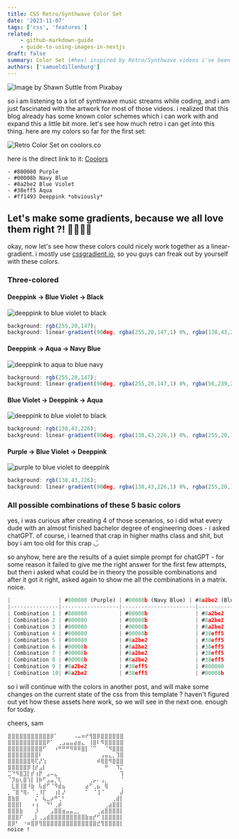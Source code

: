 ```yaml
---
title: CSS Retro/Synthwave Color Set
date: '2023-11-07'
tags: ['css', 'features']
related:
    - github-markdown-guide
    - guide-to-using-images-in-nextjs
draft: false
summary: Color Set (#hex) inspired by Retro/Synthwave videos i've been watching.
authors: ['samueldillenburg']
---
```


![Image by Shawn Suttle from Pixabay](public\static\images\blog\header\synthwave_header.jpg)

so i am listening to a lot of synthwave music streams while coding, and i am just fascinated with the artwork for most of those videos. i realized that this blog already has some known color schemes which i can work with and expand this a little bit more. let's see how much retro i can get into this thing. here are my colors so far for the first set:

![Retro Color Set on coolors.co](public\static\images\blog\retro_color_palette.png)

here is the direct link to it: 
[Coolors](https://coolors.co/ff1493-8a2be2-38eff5-00008b-800080)

```
- #800080 Purple
- #00008b Navy Blue
- #8a2be2 Blue Violet
- #38eff5 Aqua
- #ff1493 Deeppink *obviously*
```

## Let's make some gradients, because we all love them right ?! 🌊🍇🍧🌺

okay, now let's see how these colors could nicely work together as a linear-gradient. i mostly use [cssgradient.io](https://cssgradient.io/), so you guys can freak out by yourself with these colors.

### Three-colored

#### Deeppink -> Blue Violet -> Black
![deeppink to blue violet to black](public\static\images\blog\pink-blueviolet-black.png)

```javascript
background: rgb(255,20,147);
background: linear-gradient(90deg, rgba(255,20,147,1) 0%, rgba(138,43,226,1) 50%, rgba(0,0,0,1) 100%);
```

#### Deeppink -> Aqua -> Navy Blue
![deeppink to aqua to blue navy](public\static\images\blog\deeppink-aqua-navyblue.png)

```javascript
background: rgb(255,20,147);
background: linear-gradient(90deg, rgba(255,20,147,1) 0%, rgba(56,239,245,1) 66%, rgba(0,0,139,1) 100%);
```

#### Blue Violet -> Deeppink -> Aqua
![deeppink to blue violet to black](public\static\images\blog\blueviolet-deeppink-aqua.png)

```javascript
background: rgb(138,43,226);
background: linear-gradient(90deg, rgba(138,43,226,1) 0%, rgba(255,20,147,1) 33%, rgba(56,239,245,1) 100%);
```

#### Purple -> Blue Violet -> Deeppink 
![purple to blue violet to deeppink](public\static\images\blog\purple-blueviolet-deeppink.png)

```javascript
background: rgb(138,43,226);
background: linear-gradient(90deg, rgba(138,43,226,1) 0%, rgba(255,20,147,1) 33%, rgba(56,239,245,1) 100%);
```

### All possible combinations of these 5 basic colors

yes, i was curious after creating 4 of those scenarios, so i did what every dude with an almost finished bachelor degree of engineering does - i asked chatGPT. of course, i learned that crap in higher maths class and shit, but boy i am too old for this crap ◡̈

so anyhow, here are the results of a quiet simple prompt for chatGPT - for some reason it failed to give me the right answer for the first few attempts, but then i asked what could be in theory the possible combinations and after it got it right, asked again to show me all the combinations in a matrix. noice. 

```javascript
|               | #800080 (Purple) | #00008b (Navy Blue) | #8a2be2 (Blue Violet) | #38eff5 (Aqua) | #ff1493 (Deeppink) |
|---------------|------------------|-----------------------|--------------------------|----------------|-------------------|
| Combination 1 | #800080          | #00008b               | #8a2be2                  | #800080        | #00008b              |
| Combination 2 | #800080          | #00008b               | #8a2be2                  | #8a2be2        | #38eff5              |
| Combination 3 | #800080          | #00008b               | #8a2be2                  | #38eff5        | #ff1493              |
| Combination 4 | #800080          | #00008b               | #38eff5                  | #8a2be2        | #ff1493              |
| Combination 5 | #800080          | #8a2be2               | #38eff5                  | #800080        | #ff1493              |
| Combination 6 | #00008b          | #8a2be2               | #38eff5                  | #00008b        | #800080              |
| Combination 7 | #00008b          | #8a2be2               | #38eff5                  | #800080        | #8a2be2              |
| Combination 8 | #00008b          | #8a2be2               | #38eff5                  | #ff1493        | #38eff5              |
| Combination 9 | #8a2be2          | #38eff5               | #800080                  | #ff1493        | #00008b              |
| Combination 10| #8a2be2          | #38eff5               | #00008b                  | #ff1493        | #800080              |

```

so i will continue with the colors in another post, and will make some changes on the current state of the css from this template ? haven't figured out yet how these assets here work, so we will see in the next one. enough for today.

cheers,
sam

```
⣿⣿⣿⣿⣿⣿⣿⣿⣿⣿⣿⡿⠁⠀⠀⠀⠀⠠⠤⠶⠞⢻⣿⡿⣿⣿⣿⣿⣿⣿
⣿⣿⣿⣿⣿⣿⣿⣿⣿⣿⠟⠁⠀⢀⣠⣤⣤⣴⣶⣄⠀⢸⣿⠇⠻⣿⣿⣿⣿⣿
⣿⣿⣿⣿⣿⣿⣿⣿⣿⠋⠀⠀⠰⠛⠛⠛⠻⠿⠿⣿⡇⠈⠉⠀⠀⠈⠻⣿⣿⣿
⣿⣿⣿⣿⣿⣿⣿⣿⠇⠀⠀⠀⠀⠀⠀⠀⠀⠀⠀⠀⠀⠀⠀⠀⢠⣤⣄⡀⢹⣿
⣿⣿⣿⣿⣿⣿⢿⢏⡜⢱⠀⠀⠀⠀⠀⠀⠀⠀⠀⠀⠀⠀⠀⠾⢿⣿⠻⣿⣿⣿
⣿⣿⣿⣿⣿⡿⢸⡞⣠⡇⠀⠀⠀⠀⠀⠀⠀⠀⠀⠀⠀⠀⠀⠀⠀⠛⠀⠀⠹⡍
⣉⠙⠻⣿⣹⡇⡞⢰⡟⠀⣠⠤⣄⠀⠀⠀⠀⠀⠀⠀⠀⠀⠀⠀⠀⠀⠀⠀⠀⢹
⠈⡹⣶⢆⣿⢱⡇⢸⡷⠋⣠⣤⡈⢇⠀⠀⠀⠀⠀⠀⠀⢀⡤⠄⢠⡀⠀⠀⠀⠈
⠀⣇⣿⢸⣿⠸⣷⠀⢧⣾⠋⠈⠻⣾⣦⠀⠀⠀⠀⠀⣴⠋⢀⣦⠀⢿⠀⠀⠀⢀
⡀⠈⣿⠘⢿⠄⠈⢀⠸⡏⠀⠀⢰⡇⡜⠀⠀⠀⠀⠀⠁⠀⠈⢸⠈⠀⠀⠀⠀⡼
⣿⣷⣿⠀⠀⠀⠀⡌⠀⢧⣀⡴⠛⢁⠃⠀⠀⠀⠀⠀⠀⠀⠀⠀⠀⠀⠀⢀⣾⡇
⣿⣿⣿⡇⠀⠀⠰⢰⠀⠀⠙⠃⢀⡾⠀⠀⠀⠀⠀⠀⠀⠀⠀⠀⠀⢀⣴⣿⣿⡇
⣿⣿⣿⣷⠀⠀⠀⡸⠀⠀⠀⣠⣿⣿⣶⣤⣤⣀⡀⠀⠀⠀⠀⢀⣴⣿⣿⣿⣿⡇
⣿⣿⣿⠏⠀⠀⢀⡇⢀⣠⣾⣿⣿⣿⣿⣿⣿⣿⣿⣿⣷⣶⡞⠋⢸⣿⣿⣿⣿⡇
⣿⡿⠃⠀⠐⠶⣿⡿⢻⣿⣿⣿⣿⣿⣿⣿⣿⣿⣿⣿⣿⣿⣿⣞⢻⣿⣿⣿⣿⡇
noice !
```